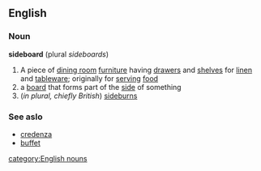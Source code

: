 ==English==
===Noun===
{{wikipedia}}
'''sideboard'''  (plural ''sideboards'')
# A piece of [[dining room]] [[furniture]] having [[drawer]]s and [[shelves]] for [[linen]] and [[tableware]]; originally for [[serving]] [[food]]
# a [[board]] that forms part of the [[side]] of something
#(''in plural, chiefly British'') [[sideburns]]
===See aslo===
*[[credenza]]
*[[buffet]]
[[category:English nouns]]